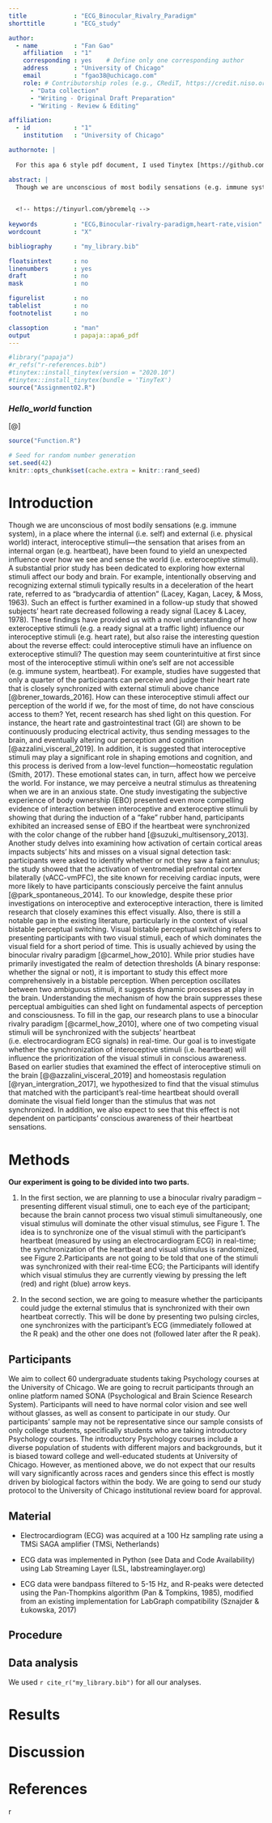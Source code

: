 ```yaml
---
title             : "ECG_Binocular_Rivalry_Paradigm"
shorttitle        : "ECG_study"

author: 
  - name          : "Fan Gao"
    affiliation   : "1"
    corresponding : yes    # Define only one corresponding author
    address       : "University of Chicago"
    email         : "fgao38@uchicago.com"
    role: # Contributorship roles (e.g., CRediT, https://credit.niso.org/)
      - "Data collection"
      - "Writing - Original Draft Preparation"
      - "Writing - Review & Editing"

affiliation:
  - id            : "1"
    institution   : "University of Chicago"

authornote: |
  
  For this apa 6 style pdf document, I used Tinytex [https://github.com/rstudio/tinytex-releases]. 

abstract: |
  Though we are unconscious of most bodily sensations (e.g. immune system), in a place where the internal (i.e. self) and external (i.e. physical world) interact, interoceptive stimuli—the sensation that arises from an internal organ (e.g. heartbeat), have been found to yield an unexpected influence over how we see and sense the world (i.e. exteroceptive stimuli).  A substantial prior study has been dedicated to exploring how external stimuli affect our body and brain. For example, intentionally observing and recognizing external stimuli typically results in a deceleration of the heart rate, referred to as “bradycardia of attention” (Lacey, Kagan, Lacey, & Moss, 1963). Such an effect is further examined in a follow-up study that showed subjects’ heart rate decreased following a ready signal (Lacey & Lacey, 1978). These findings have provided us with a novel understanding of how exteroceptive stimuli (e.g. a ready signal at a traffic light) influence our interoceptive stimuli (e.g. heart rate), but also raises the interesting question about the reverse effect: could interoceptive stimuli have an influence on exteroceptive stimuli? The question may seem counterintuitive at first since most of the interoceptive stimuli within one’s self are not accessible (e.g. immune system, heartbeat). For example, studies have suggested that only a quarter of the participants could perceive and judge their heart rate that closely synchronized with external stimuli above chance [@brener_towards_2016]. How can these interoceptive stimuli affect our perception of the world if we, for the most of time, do not have conscious access to them? Yet, recent research has shed light on this question.

  
  <!-- https://tinyurl.com/ybremelq -->
  
keywords          : "ECG,Binocular-rivalry-paradigm,heart-rate,vision"
wordcount         : "X"

bibliography      : "my_library.bib"

floatsintext      : no
linenumbers       : yes
draft             : no
mask              : no

figurelist        : no
tablelist         : no
footnotelist      : no

classoption       : "man"
output            : papaja::apa6_pdf
---
```


```r
#library("papaja")
#r_refs("r-references.bib")
#tinytex::install_tinytex(version = "2020.10")
#tinytex::install_tinytex(bundle = 'TinyTeX')
source("Assignment02.R")
```

### *Hello_world* function

[@]
```r
source("Function.R")
```

```r
# Seed for random number generation
set.seed(42)
knitr::opts_chunk$set(cache.extra = knitr::rand_seed)
```
# Introduction

Though we are unconscious of most bodily sensations (e.g. immune system), in a place where the internal (i.e. self) and external (i.e. physical world) interact, interoceptive stimuli—the sensation that arises from an internal organ (e.g. heartbeat), have been found to yield an unexpected influence over how we see and sense the world (i.e. exteroceptive stimuli).  
A substantial prior study has been dedicated to exploring how external stimuli affect our body and brain. For example, intentionally observing and recognizing external stimuli typically results in a deceleration of the heart rate, referred to as “bradycardia of attention” (Lacey, Kagan, Lacey, & Moss, 1963). Such an effect is further examined in a follow-up study that showed subjects’ heart rate decreased following a ready signal (Lacey & Lacey, 1978). These findings have provided us with a novel understanding of how exteroceptive stimuli (e.g. a ready signal at a traffic light) influence our interoceptive stimuli (e.g. heart rate), but also raise the interesting question about the reverse effect: could interoceptive stimuli have an influence on exteroceptive stimuli? The question may seem counterintuitive at first since most of the interoceptive stimuli within one’s self are not accessible (e.g. immune system, heartbeat). For example, studies have suggested that only a quarter of the participants can perceive and judge their heart rate that is closely synchronized with external stimuli above chance [@brener_towards_2016]. How can these interoceptive stimuli affect our perception of the world if we, for the most of time, do not have conscious access to them? Yet, recent research has shed light on this question.
For instance, the heart rate and gastrointestinal tract (GI) are shown to be continuously producing electrical activity, thus sending messages to the brain, and eventually altering our perception and cognition [@azzalini_visceral_2019]. In addition, it is suggested that interoceptive stimuli may play a significant role in shaping emotions and cognition, and this process is derived from a low-level function—homeostatic regulation (Smith, 2017). These emotional states can, in turn, affect how we perceive the world. For instance, we may perceive a neutral stimulus as threatening when we are in an anxious state. 
One study investigating the subjective experience of body ownership (EBO) presented even more compelling evidence of interaction between interoceptive and exteroceptive stimuli by showing that during the induction of a “fake” rubber hand, participants exhibited an increased sense of EBO if the heartbeat were synchronized with the color change of the rubber hand  [@suzuki_multisensory_2013]. Another study delves into examining how activation of certain cortical areas impacts subjects’ hits and misses on a visual signal detection task: participants were asked to identify whether or not they saw a faint annulus; the study showed that the activation of ventromedial prefrontal cortex bilaterally (vACC-vmPFC), the site known for receiving cardiac inputs, were more likely to have participants consciously perceive the faint annulus [@park_spontaneous_2014]. 
To our knowledge, despite these prior investigations on interoceptive and exteroceptive interaction, there is limited research that closely examines this effect visually. Also, there is still a notable gap in the existing literature, particularly in the context of visual bistable perceptual switching. Visual bistable perceptual switching refers to presenting participants with two visual stimuli, each of which dominates the visual field for a short period of time. This is usually achieved by using the binocular rivalry paradigm [@carmel_how_2010]. While prior studies have primarily investigated the realm of detection thresholds (A binary response: whether the signal or not), it is important to study this effect more comprehensively in a bistable perception. When perception oscillates between two ambiguous stimuli, it suggests dynamic processes at play in the brain. Understanding the mechanism of how the brain suppresses these perceptual ambiguities can shed light on fundamental aspects of perception and consciousness. 
To fill in the gap, our research plans to use a binocular rivalry paradigm [@carmel_how_2010], where one of two competing visual stimuli will be synchronized with the subjects’ heartbeat (i.e. electrocardiogram ECG signals) in real-time. Our goal is to investigate whether the synchronization of interoceptive stimuli (i.e. heartbeat) will influence the prioritization of the visual stimuli in conscious awareness. Based on earlier studies that examined the effect of interoceptive stimuli on the brain [@@azzalini_visceral_2019] and homeostasis regulation [@ryan_intergration_2017], we hypothesized to find that the visual stimulus that matched with the participant’s real-time heartbeat should overall dominate the visual field longer than the stimulus that was not synchronized. In addition, we also expect to see that this effect is not dependent on participants' conscious awareness of their heartbeat sensations. 


# Methods

**Our experiment is going to be divided into two parts.**

1.  In the first section, we are planning to use a binocular rivalry paradigm -- presenting different visual stimuli, one to each eye of the participant; because the brain cannot process two visual stimuli simultaneously, one visual stimulus will dominate the other visual stimulus, see Figure 1. The idea is to synchronize one of the visual stimuli with the participant's heartbeat (measured by using an electrocardiogram ECG) in real-time; the synchronization of the heartbeat and visual stimulus is randomized, see Figure 2.Participants are not going to be told that one of the stimuli was synchronized with their real-time ECG; the Participants will identify which visual stimulus they are currently viewing by pressing the left (red) and right (blue) arrow keys.

2.  In the second section, we are going to measure whether the participants could judge the external stimulus that is synchronized with their own heartbeat correctly. This will be done by presenting two pulsing circles, one synchronizes with the participant's ECG (immediately followed at the R peak) and the other one does not (followed later after the R peak).

## Participants

We aim to collect 60 undergraduate students taking Psychology courses at the University of Chicago. We are going to recruit participants through an online platform named SONA (Psychological and Brain Science Research System). Participants will need to have normal color vision and see well without glasses, as well as consent to participate in our study. Our participants' sample may not be representative since our sample consists of only college students, specifically students who are taking introductory Psychology courses. The introductory Psychology courses include a diverse population of students with different majors and backgrounds, but it is biased toward college and well-educated students at University of Chicago. However, as mentioned above, we do not expect that our results will vary significantly across races and genders since this effect is mostly driven by biological factors within the body. We are going to send our study protocol to the University of Chicago institutional review board for approval.

## Material

<!-- I am going to make revision to this part -->

-   Electrocardiogram (ECG) was acquired at a 100 Hz sampling rate using a TMSi SAGA amplifier (TMSi, Netherlands)

-   ECG data was implemented in Python (see Data and Code Availability) using Lab Streaming Layer (LSL, labstreaminglayer.org)

-   ECG data were bandpass filtered to 5-15 Hz, and R-peaks were detected using the Pan-Thompkins algorithm (Pan & Tompkins, 1985), modified from an existing implementation for LabGraph compatibility (Sznajder & Łukowska, 2017)

## Procedure

## Data analysis

We used `r cite_r("my_library.bib")` for all our analyses.

# Results

# Discussion

\newpage

# References
r

